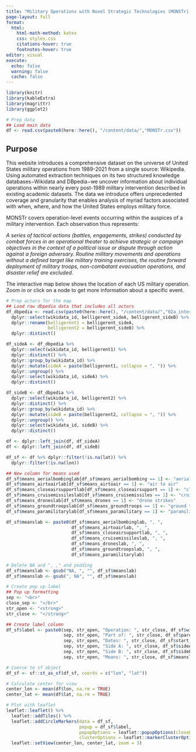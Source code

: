 ```yaml
---
title: "Military Operations with Novel Strategic Technologies (MONSTr) Dataset"
page-layout: full
format:
  html:
    html-math-method: katex
    css: styles.css
    citations-hover: true
    footnotes-hover: true
editor: visual
execute:
  echo: false
  warning: false
  cache: false
---
```


```r
library(knitr)
library(kableExtra)
library(magrittr)
library(ggplot2)
```

```r
# Prep data
## Load main data
df <- read.csv(paste0(here::here(), "/content/data/","MONSTr.csv"))
```

## Purpose

This website introduces a comprehensive dataset on the universe of United States military operations from 1989-2021 from a single source: Wikipedia. Using automated extraction techniques on its two structured knowledge databases$-$Wikidata and DBpedia$-$we uncover information about individual operations within nearly every post-1989 military intervention described in existing academic datasets. The data we introduce offers unprecedented coverage and granularity that enables analysis of myriad factors associated with when, where, and how the United States employs military force.

MONSTr covers operation-level events occurring within the auspices of a military intervention. Each observation thus represents:

*A series of tactical actions (battles, engagements, strikes) conducted by combat forces in an operational theater to achieve strategic or campaign objectives in the context of a political issue or dispute through action against a foreign adversary. Routine military movements and operations without a defined target like military training exercises, the routine forward deployment of military troops, non-combatant evacuation operations, and disaster relief are excluded.*

The interactive map below shows the location of each US military operation. Zoom in or click on a node to get more information about a specific event.

```r
# Prep actors for the map
## Load raw dbpedia data that includes all actors
df_dbpedia <- read.csv(paste0(here::here(), "/content/data/","02a_interventions_newdata_dbpedia.csv")) %>%
  dplyr::select(wikidata_id, belligerent_sideA, belligerent_sideB) %>%
  dplyr::rename(belligerent1 = belligerent_sideA,
                belligerent2 = belligerent_sideB) %>%
  dplyr::distinct()

df_sideA <- df_dbpedia %>%
  dplyr::select(wikidata_id, belligerent1) %>%
  dplyr::distinct() %>%
  dplyr::group_by(wikidata_id) %>%
  dplyr::mutate(sideA = paste(belligerent1, collapse = ", ")) %>%
  dplyr::ungroup() %>%
  dplyr::select(wikidata_id, sideA) %>%
  dplyr::distinct()

df_sideB <- df_dbpedia %>%
  dplyr::select(wikidata_id, belligerent2) %>%
  dplyr::distinct() %>%
  dplyr::group_by(wikidata_id) %>%
  dplyr::mutate(sideB = paste(belligerent2, collapse = ", ")) %>%
  dplyr::ungroup() %>%
  dplyr::select(wikidata_id, sideB) %>%
  dplyr::distinct()

df <- dplyr::left_join(df, df_sideA)
df <- dplyr::left_join(df, df_sideB)

df_sf <- df %>% dplyr::filter(!is.na(lat)) %>%
  dplyr::filter(!is.na(lon))

## New column for means used
df_sf$means_aerialbombinglab[df_sf$means_aerialbombing == 1] <- "aerial bombing"
df_sf$means_airtoairlab[df_sf$means_airtoair == 1] <- "air to air"
df_sf$means_closeairsupportlab[df_sf$means_closeairsupport == 1] <- "close air support"
df_sf$means_cruisemissileslab[df_sf$means_cruisemissiles == 1] <- "cruise missiles"
df_sf$means_droneslab[df_sf$means_drones == 1] <- "drone strikes"
df_sf$means_groundtroopslab[df_sf$means_groundtroops == 1] <- "ground troops"
df_sf$means_paramilitarylab[df_sf$means_paramilitary == 1] <- "paramilitary"

df_sf$meanslab <- paste0(df_sf$means_aerialbombinglab, ", ", 
                         df_sf$means_airtoairlab, ", ", 
                         df_sf$means_closeairsupportlab, ", ", 
                         df_sf$means_cruisemissileslab, ", ", 
                         df_sf$means_droneslab, ", ", 
                         df_sf$means_groundtroopslab, ", ", 
                         df_sf$means_paramilitarylab)

# Delete NA and ", ," and padding
df_sf$meanslab <- gsub("NA, ", "", df_sf$meanslab)
df_sf$meanslab <- gsub(", NA", "", df_sf$meanslab)

# Create pop up label
## Pop up formatting
sep <- "<br>"
close_sep <- "</br>"
str_open <- "<strong>"
str_close <- "</strong>"

## Create label column
df_sf$label <- paste0(sep, str_open, "Operation: ", str_close, df_sf$wikidata_name, close_sep, 
                      sep, str_open, "Part of: ", str_close, df_sf$parent_name, close_sep, 
                      sep, str_open, "Dates: ", str_close, df_sf$start_date, " to ", df_sf$end_date, close_sep,
                      sep, str_open, "Side A: ", str_close, df_sf$sideA, close_sep,
                      sep, str_open, "Side B: ", str_close, df_sf$sideB, close_sep,
                      sep, str_open, "Means: ", str_close, df_sf$meanslab, close_sep)

# Coerce to sf object
df_sf <- sf::st_as_sf(df_sf, coords = c("lon", "lat"))

# Calculate center for view
center_lon <- mean(df$lon, na.rm = TRUE)
center_lat <- mean(df$lat, na.rm = TRUE)

# Plot with leaflet
leaflet::leaflet() %>%
  leaflet::addTiles() %>%
  leaflet::addCircleMarkers(data = df_sf,
                            popup = df_sf$label,
                            popupOptions = leaflet::popupOptions(closeButton = TRUE),
                            clusterOptions = leaflet::markerClusterOptions()) %>%
  leaflet::setView(center_lon, center_lat, zoom = 3)
```
